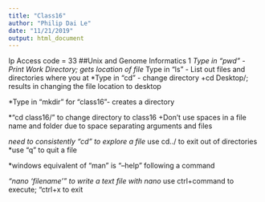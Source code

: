 ```yaml
---
title: "Class16"
author: "Philip Dai Le"
date: "11/21/2019"
output: html_document
---
```

Ip Access code = 33
##Unix and Genome Informatics 1
*Type in "pwd" - Print Work Directory; gets location of file
*Type in "ls" - List out files and directories where you at
*Type in "cd" - change directory
  +cd Desktop/; results in changing the file location to desktop
  
*Type in "mkdir" for "class16"- creates a directory 

*"cd class16/" to change directory to class16
  +Don't use spaces in a file name and folder due to space separating arguments and files
  
*need to consistently "cd" to explore a file
*use cd../ to exit out of directories
*use "q" to quit a file

*windows equivalent of "man" is "--help" following a command

*"nano 'filename'" to write a text file with nano
*use ctrl+command to execute; "ctrl+x to exit






